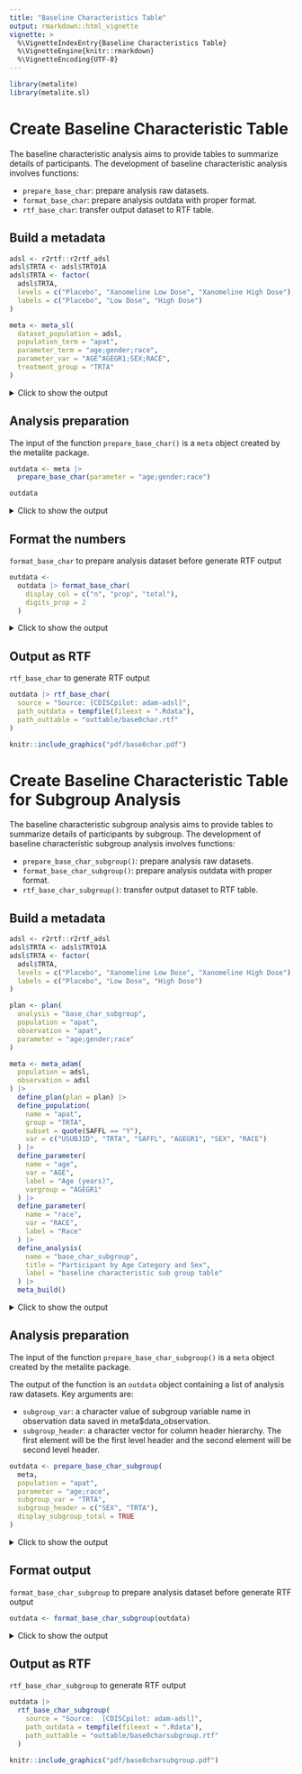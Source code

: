 ```yaml
---
title: "Baseline Characteristics Table"
output: rmarkdown::html_vignette
vignette: >
  %\VignetteIndexEntry{Baseline Characteristics Table}
  %\VignetteEngine{knitr::rmarkdown}
  %\VignetteEncoding{UTF-8}
---
```


```r
library(metalite)
library(metalite.sl)
```

# Create Baseline Characteristic Table

The baseline characteristic analysis aims to provide tables to summarize details of participants.
The development of baseline characteristic analysis involves functions:

- `prepare_base_char`: prepare analysis raw datasets.
- `format_base_char`: prepare analysis outdata with proper format.
- `rtf_base_char`: transfer output dataset to RTF table.

## Build a metadata

```r
adsl <- r2rtf::r2rtf_adsl
adsl$TRTA <- adsl$TRT01A
adsl$TRTA <- factor(
  adsl$TRTA,
  levels = c("Placebo", "Xanomeline Low Dose", "Xanomeline High Dose"),
  labels = c("Placebo", "Low Dose", "High Dose")
)
```

```r
meta <- meta_sl(
  dataset_population = adsl,
  population_term = "apat",
  parameter_term = "age;gender;race",
  parameter_var = "AGE^AGEGR1;SEX;RACE",
  treatment_group = "TRTA"
)
```

<details>
<summary>Click to show the output</summary>
```r
meta
```
</details>

## Analysis preparation

The input of the function `prepare_base_char()` is a `meta` object created by the metalite package.

```r
outdata <- meta |>
  prepare_base_char(parameter = "age;gender;race")

outdata
```


<details>
<summary>Click to show the output</summary>
```r
outdata$n
outdata$char_n
outdata$char_var
outdata$char_prop
```
</details>


## Format the numbers

`format_base_char` to prepare analysis dataset before generate RTF output

```r
outdata <-
  outdata |> format_base_char(
    display_col = c("n", "prop", "total"),
    digits_prop = 2
  )
```

<details>
<summary>Click to show the output</summary>
```r
outdata$tbl
```
</details>

## Output as RTF

`rtf_base_char` to generate RTF output

```r
outdata |> rtf_base_char(
  source = "Source: [CDISCpilot: adam-adsl]",
  path_outdata = tempfile(fileext = ".Rdata"),
  path_outtable = "outtable/base0char.rtf"
)
```

```r
knitr::include_graphics("pdf/base0char.pdf")
```

# Create Baseline Characteristic Table for Subgroup Analysis 

The baseline characteristic subgroup analysis aims to provide tables to summarize details of participants by subgroup.
The development of baseline characteristic subgroup analysis involves functions:

- `prepare_base_char_subgroup()`: prepare analysis raw datasets.
- `format_base_char_subgroup()`: prepare analysis outdata with proper format.
- `rtf_base_char_subgroup()`: transfer output dataset to RTF table.

## Build a metadata

```r
adsl <- r2rtf::r2rtf_adsl
adsl$TRTA <- adsl$TRT01A
adsl$TRTA <- factor(
  adsl$TRTA,
  levels = c("Placebo", "Xanomeline Low Dose", "Xanomeline High Dose"),
  labels = c("Placebo", "Low Dose", "High Dose")
)
```

```r
plan <- plan(
  analysis = "base_char_subgroup",
  population = "apat",
  observation = "apat",
  parameter = "age;gender;race"
)
```

```r
meta <- meta_adam(
  population = adsl,
  observation = adsl
) |>
  define_plan(plan = plan) |>
  define_population(
    name = "apat",
    group = "TRTA",
    subset = quote(SAFFL == "Y"),
    var = c("USUBJID", "TRTA", "SAFFL", "AGEGR1", "SEX", "RACE")
  ) |>
  define_parameter(
    name = "age",
    var = "AGE",
    label = "Age (years)",
    vargroup = "AGEGR1"
  ) |>
  define_parameter(
    name = "race",
    var = "RACE",
    label = "Race"
  ) |>
  define_analysis(
    name = "base_char_subgroup",
    title = "Participant by Age Category and Sex",
    label = "baseline characteristic sub group table"
  ) |>
  meta_build()
```

<details>
<summary>Click to show the output</summary>
```r
meta
```
</details>

## Analysis preparation

The input of the function `prepare_base_char_subgroup()` is a `meta` object created by the metalite package.

The output of the function is an `outdata` object containing a list of analysis
raw datasets. Key arguments are:

- `subgroup_var`: a character value of subgroup variable name in observation data saved in meta$data_observation.
- `subgroup_header`: a character vector for column header hierarchy. The first element will be the first level header and the second element will be second level header.

```r
outdata <- prepare_base_char_subgroup(
  meta,
  population = "apat",
  parameter = "age;race",
  subgroup_var = "TRTA",
  subgroup_header = c("SEX", "TRTA"),
  display_subgroup_total = TRUE
)
```

<details>
<summary>Click to show the output</summary>
The output dataset contains commonly used statistics within each `subgroup_var`.

```r
outdata$out_all$`Placebo`
outdata$out_all$`High Dose`
outdata$out_all$`Low Dose`
```

The information about subgroup saved with `outdata$group` and `outdata$subgroup`.

```r
outdata$group
outdata$subgroup
```

`n_pop`: participants in population within each `subgroup_var`.

```r
outdata$out_all$`Placebo`$n
outdata$out_all$`High Dose`$n
outdata$out_all$`Low Dose`$n
```
</details>

## Format output

`format_base_char_subgroup` to prepare analysis dataset before generate RTF output

```r
outdata <- format_base_char_subgroup(outdata)
```

<details>
<summary>Click to show the output</summary>
```r
outdata$tbl
```
</details>

## Output as RTF

`rtf_base_char_subgroup` to generate RTF output

```r
outdata |>
  rtf_base_char_subgroup(
    source = "Source:  [CDISCpilot: adam-adsl]",
    path_outdata = tempfile(fileext = ".Rdata"),
    path_outtable = "outtable/base0charsubgroup.rtf"
  )
```


```r
knitr::include_graphics("pdf/base0charsubgroup.pdf")
```
